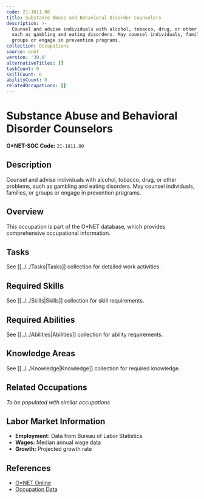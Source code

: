 ```yaml
---
code: 21-1011.00
title: Substance Abuse and Behavioral Disorder Counselors
description: >-
  Counsel and advise individuals with alcohol, tobacco, drug, or other problems,
  such as gambling and eating disorders. May counsel individuals, families, or
  groups or engage in prevention programs.
collection: Occupations
source: onet
version: '30.0'
alternativeTitles: []
taskCount: 0
skillCount: 0
abilityCount: 0
relatedOccupations: []
---
```

# Substance Abuse and Behavioral Disorder Counselors

**O*NET-SOC Code:** `21-1011.00`

## Description

Counsel and advise individuals with alcohol, tobacco, drug, or other problems, such as gambling and eating disorders. May counsel individuals, families, or groups or engage in prevention programs.

## Overview

This occupation is part of the O*NET database, which provides comprehensive occupational information.

## Tasks

See [[../../Tasks|Tasks]] collection for detailed work activities.

## Required Skills

See [[../../Skills|Skills]] collection for skill requirements.

## Required Abilities

See [[../../Abilities|Abilities]] collection for ability requirements.

## Knowledge Areas

See [[../../Knowledge|Knowledge]] collection for required knowledge.

## Related Occupations

*To be populated with similar occupations*

## Labor Market Information

- **Employment:** Data from Bureau of Labor Statistics
- **Wages:** Median annual wage data
- **Growth:** Projected growth rate

## References

- [O*NET Online](https://www.onetonline.org/link/summary/21-1011.00)
- [Occupation Data](https://www.onetcenter.org/)
